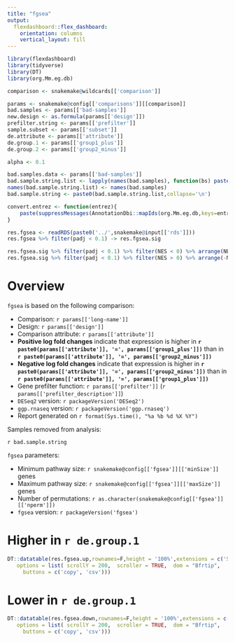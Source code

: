 ```yaml
---
title: "fgsea"
output: 
  flexdashboard::flex_dashboard:
    orientation: columns
    vertical_layout: fill
---
```


```r
library(flexdashboard)
library(tidyverse)
library(DT)
library(org.Mm.eg.db)
```

```r
comparison <- snakemake@wildcards[['comparison']]

params <- snakemake@config[['comparisons']][[comparison]]
bad.samples <- params[['bad-samples']]
new.design <- as.formula(params[['design']])
prefilter.string <- params[['prefilter']]
sample.subset <- params[['subset']]
de.attribute <- params[['attribute']]
de.group.1 <- params[['group1_plus']]
de.group.2 <- params[['group2_minus']]

alpha <- 0.1

bad.samples.data <- params[['bad-samples']]
bad.sample.string.list <- lapply(names(bad.samples), function(bs) paste0("- ",bs, ' (', bad.samples.data[bs],')'))
names(bad.sample.string.list) <- names(bad.samples)
bad.sample.string <- paste0(bad.sample.string.list,collapse='\n')
```

```r
convert.entrez <- function(entrez){
    paste(suppressMessages(AnnotationDbi::mapIds(org.Mm.eg.db,keys=entrez,keytype='ENTREZID',column='SYMBOL')),collapse=',')
}
```


```r
res.fgsea <- readRDS(paste0('../',snakemake@input[['rds']]))
res.fgsea %>% filter(padj < 0.1) -> res.fgsea.sig

res.fgsea.sig %>% filter(padj < 0.1) %>% filter(NES < 0) %>% arrange(NES) %>% mutate(leadingEdge = map(leadingEdge,convert.entrez)) -> res.fgsea.down
res.fgsea.sig %>% filter(padj < 0.1) %>% filter(NES > 0) %>% arrange(-NES) %>% mutate(leadingEdge = map(leadingEdge,convert.entrez)) -> res.fgsea.up
```

Overview
===================================== 

`fgsea` is based on the following comparison:

- Comparison: `r params[['long-name']]`
- Design: `r params[['design']]`
- Comparison attribute: `r params[['attribute']]`
- **Positive log fold changes** indicate that expression is higher in **`r paste0(params[['attribute']], '=', params[['group1_plus']])`** than in **`r paste0(params[['attribute']], '=', params[['group2_minus']])`**
- **Negative log fold changes** indicate that expression is higher in **`r paste0(params[['attribute']], '=', params[['group2_minus']])`** than in **`r paste0(params[['attribute']], '=', params[['group1_plus']])`**
- Gene prefilter function: ``r params[['prefilter']]`` (`r params[['prefilter_description']]`)
- `DESeq2` version: `r packageVersion('DESeq2')`
- `ggp.rnaseq` version: `r packageVersion('ggp.rnaseq')`
- Report generated on `r format(Sys.time(), "%a %b %d %X %Y")`

Samples removed from analysis:

`r bad.sample.string`

`fgsea` parameters:

- Minimum pathway size: `r snakemake@config[['fgsea']][['minSize']]` genes
- Maximum pathway size: `r snakemake@config[['fgsea']][['maxSize']]` genes
- Number of permutations: `r as.character(snakemake@config[['fgsea']][['nperm']])`
- `fgsea` version: `r packageVersion('fgsea')`

Higher in `r de.group.1`
===================================== 

```r
DT::datatable(res.fgsea.up,rownames=F,height = '100%',extensions = c('Scroller', 'Buttons'),
   options = list( scrollY = 200,  scroller = TRUE,  dom = "Bfrtip",
     buttons = c('copy', 'csv')))
```

Lower in `r de.group.1`
===================================== 

```r
DT::datatable(res.fgsea.down,rownames=F,height = '100%',extensions = c('Scroller', 'Buttons'),
   options = list( scrollY = 200,  scroller = TRUE,  dom = "Bfrtip",
     buttons = c('copy', 'csv')))
```
